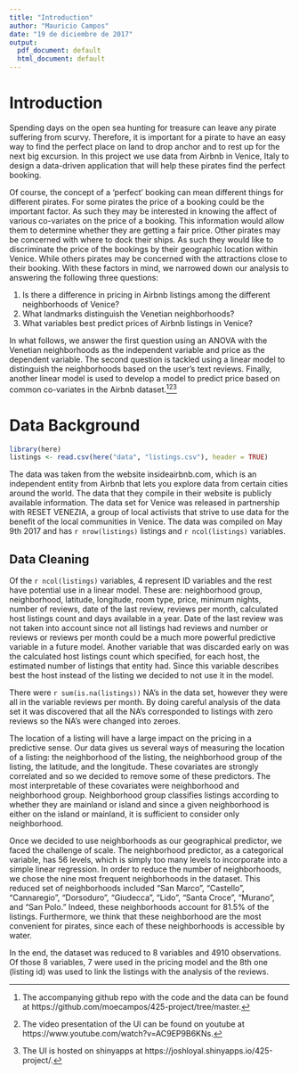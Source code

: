 ```yaml
---
title: "Introduction"
author: "Mauricio Campos"
date: "19 de diciembre de 2017"
output:
  pdf_document: default
  html_document: default
---
```


# Introduction

Spending days on the open sea hunting for treasure can leave any pirate suffering from scurvy. Therefore, it is important for a pirate to have an easy way to find the perfect place on land to drop anchor and to rest up for the next big excursion. In this project we use data from Airbnb in Venice, Italy to design a data-driven application that will help these pirates find the perfect booking.

Of course, the concept of a 'perfect' booking can mean different things for different pirates. For some pirates the price of a booking could be the important factor. As such they may be interested in knowing the affect of various co-variates on the price of a booking. This information would allow them to determine whether they are getting a fair price. Other pirates may be concerned with where to dock their ships. As such they would like to discriminate the price of the bookings by their geographic location within Venice. While others pirates may be concerned with the attractions close to their booking. With these factors in mind, we narrowed down our analysis to answering the following three questions:

1. Is there a difference in pricing in Airbnb listings among the different neighborhoods of Venice?
2. What landmarks distinguish the Venetian neighborhoods?
3. What variables best predict prices of Airbnb listings in Venice?

In what follows, we answer the first question using an ANOVA with the Venetian neighborhoods as the independent variable and price as the dependent variable. The second question is tackled using a linear model to distinguish the neighborhoods based on the user's text reviews. Finally, another linear model is used to develop a model to predict price based on common co-variates in the Airbnb dataset.[^1][^2][^3]

# Data Background


```r
library(here)
listings <- read.csv(here("data", "listings.csv"), header = TRUE)
```


The data was taken from the website insideairbnb.com, which is an independent entity from Airbnb that lets you explore data from certain cities around the world. The data that they compile in their website is publicly available information. The data set for Venice was released in partnership with RESET VENEZIA, a group of local activists that strive to use data for the benefit of the local communities in Venice. The data was compiled on May 9th 2017 and has `r nrow(listings)` listings and `r ncol(listings)` variables. 

## Data Cleaning

Of the `r ncol(listings)` variables, 4 represent ID variables and the rest have potential use in a linear model. These are: neighborhood group, neighborhood, latitude, longitude, room type, price, minimum nights, number of reviews, date of the last review, reviews per month, calculated host listings count and days available in a year. Date of the last review was not taken into account since not all listings had reviews and number or reviews or reviews per month could be a much more powerful predictive variable in a future model. Another variable that was discarded early on was the calculated host listings count which specified, for each host, the estimated number of listings that entity had. Since this variable describes best the host instead of the listing we decided to not use it in the model. 

There were `r sum(is.na(listings))` NA's in the data set, however they were all in the variable reviews per month. By doing careful analysis of the data set it was discovered that all the NA's corresponded to listings with zero reviews so the NA's were changed into zeroes. 

The location of a listing will have a large impact on the pricing in a predictive sense. Our data gives us several ways of measuring the location of a listing: the neighborhood of the listing, the neighborhood group of the listing, the latitude, and the longitude. These covariates are strongly correlated and so we decided to remove some of these predictors. The most interpretable of these covariates were neighborhood and neighborhood group. Neighborhood group classifies listings according to whether they are mainland or island and since a given neighborhood is either on the island or mainland, it is sufficient to consider only neighborhood. 

Once we decided to use neighborhoods as our geographical predictor, we faced the challenge of scale. The neighborhood predictor, as a categorical variable, has 56 levels, which is simply too many levels to incorporate into a simple linear regression. In order to reduce the number of neighborhoods, we chose the nine most frequent neighborhoods in the dataset. This reduced set of neighborhoods included "San Marco", "Castello", "Cannaregio", "Dorsoduro", "Giudecca", "Lido", "Santa Croce", "Murano", and "San Polo." Indeed, these neighborhoods account for 81.5% of the listings. Furthermore, we think that these neighborhood are the most convenient for pirates, since each of these neighborhoods is accessible by water. 

In the end, the dataset was reduced to 8 variables and 4910 observations. Of those 8 variables, 7 were used in the pricing model and the 8th one (listing id) was used to link the listings with the analysis of the reviews.

[^1]: The accompanying github repo with the code and the data can be found at https://github.com/moecampos/425-project/tree/master.
[^2]: The video presentation of the UI can be found on youtube at https://www.youtube.com/watch?v=AC9EP9B6KNs.
[^3]: The UI is hosted on shinyapps at https://joshloyal.shinyapps.io/425-project/.
